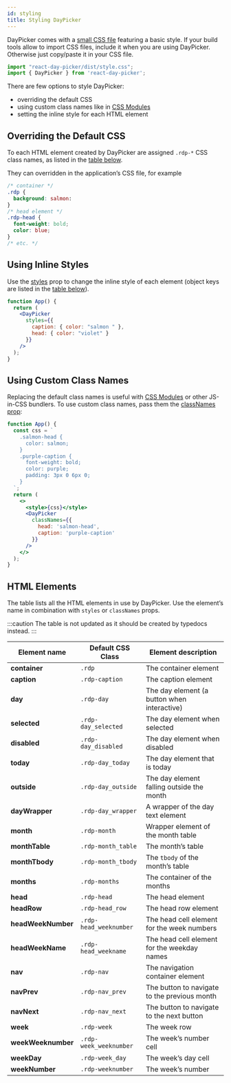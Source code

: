 ```yaml
---
id: styling
title: Styling DayPicker
---
```



DayPicker comes with a [small CSS
file](https://github.com/gpbl/react-day-picker/blob/master/packages/react-day-picker/src/style.css)
featuring a basic style. If your build tools allow to import CSS files, include
it when you are using DayPicker. Otherwise just copy/paste it in your CSS file.

```js
import "react-day-picker/dist/style.css";
import { DayPicker } from 'react-day-picker';
```

There are few options to style DayPicker:

- overriding the default CSS
- using custom class names like in [CSS Modules](https://github.com/css-modules/css-modules)
- setting the inline style for each HTML element

## Overriding the Default CSS

To each HTML element created by DayPicker are assigned `.rdp-*` CSS class names,
as listed in the [table below](#html-elements).

They can overridden in the application’s CSS file, for example

```css
/* container */
.rdp {
  background: salmon:
}
/* head element */
.rdp-head {
  font-weight: bold;
  color: blue;
}
/* etc. */
```

## Using Inline Styles

Use the [styles](./reference/props#styles) prop to change the inline style of
each element (object keys are listed in the [table below](#html-elements)).

```jsx preview
function App() {
  return (
    <DayPicker
      styles={{
        caption: { color: "salmon " },
        head: { color: "violet" }
      }}
    />
  );
}
```


## Using Custom Class Names

Replacing the default class names is useful with [CSS
Modules](https://github.com/css-modules/css-modules) or other JS-in-CSS bundlers. To
use custom class names, pass them the [classNames prop](./props#classnames):

```jsx preview
function App() {
  const css = `
    .salmon-head { 
      color: salmon;
    }
    .purple-caption {
      font-weight: bold;
      color: purple;
      padding: 3px 0 6px 0;
    }
  `;
  return (
    <>
      <style>{css}</style>
      <DayPicker 
        classNames={{ 
          head: 'salmon-head', 
          caption: 'purple-caption' 
        }}
      />
    </>
  );
}
```


## HTML Elements

The table lists all the HTML elements in use by DayPicker. Use the element’s
name in combination with `styles` or `classNames` props.

:::caution
The table is not updated as it should be created by typedocs instead.
:::

| Element name       | Default CSS Class      | Element description                          |
| ------------------ | ---------------------- | -------------------------------------------- |
| **container**      | `.rdp`                 | The container element                        |
| **caption**        | `.rdp-caption`         | The caption element                          |
| **day**            | `.rdp-day`             | The day element (a button when interactive)  |
| **selected**       | `.rdp-day_selected`    | The day element when selected                |
| **disabled**       | `.rdp-day_disabled`    | The day element when disabled                |
| **today**          | `.rdp-day_today`       | The day element that is today                |
| **outside**        | `.rdp-day_outside`     | The day element falling outside the month    |
| **dayWrapper**     | `.rdp-day_wrapper`     | A wrapper of the day text element            |
| **month**          | `.rdp-month`           | Wrapper element of the month table           |
| **monthTable**     | `.rdp-month_table`     | The month’s table                            |
| **monthTbody**     | `.rdp-month_tbody`     | The `tbody` of the month’s table             |
| **months**         | `.rdp-months`          | The container of the months                  |
| **head**           | `.rdp-head`            | The head element                             |
| **headRow**        | `.rdp-head_row`        | The head row element                         |
| **headWeekNumber** | `.rdp-head_weeknumber` | The head cell element for the week numbers   |
| **headWeekName**   | `.rdp-head_weekname`   | The head cell element for the weekday names  |
| **nav**            | `.rdp-nav`             | The navigation container element             |
| **navPrev**        | `.rdp-nav_prev`        | The button to navigate to the previous month |
| **navNext**        | `.rdp-nav_next`        | The button to navigate to the next button    |
| **week**           | `.rdp-week`            | The week row                                 |
| **weekWeeknumber** | `.rdp-week_weeknumber` | The week’s number cell                       |
| **weekDay**        | `.rdp-week_day`        | The week’s day cell                          |
| **weekNumber**     | `.rdp-weeknumber`      | The week’s number                            |
